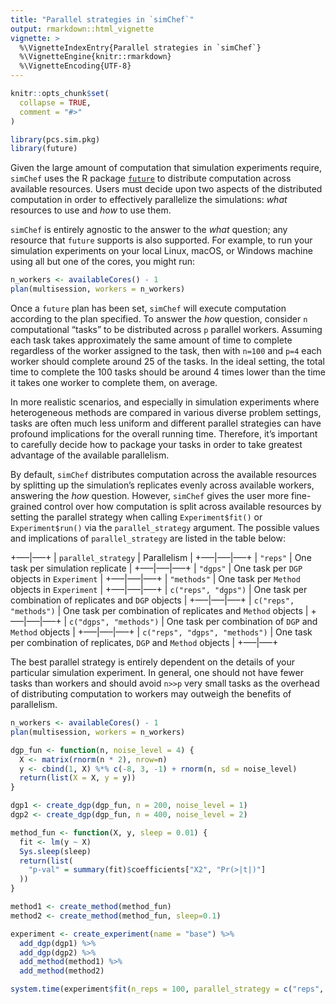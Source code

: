 ```yaml
---
title: "Parallel strategies in `simChef`"
output: rmarkdown::html_vignette
vignette: >
  %\VignetteIndexEntry{Parallel strategies in `simChef`}
  %\VignetteEngine{knitr::rmarkdown}
  %\VignetteEncoding{UTF-8}
---
```


```r
knitr::opts_chunk$set(
  collapse = TRUE,
  comment = "#>"
)
```

```r
library(pcs.sim.pkg)
library(future)
```

Given the large amount of computation that simulation experiments require,
`simChef` uses the R package [`future`](https://future.futureverse.org/) to
distribute computation across available resources. Users must decide upon two
aspects of the distributed computation in order to effectively parallelize the
simulations: _what_ resources to use and _how_ to use them.

`simChef` is entirely agnostic to the answer to the _what_ question; any
resource that `future` supports is also supported. For example, to run your
simulation experiments on your local Linux, macOS, or Windows machine using all
but one of the cores, you might run:

```r
n_workers <- availableCores() - 1
plan(multisession, workers = n_workers)
```

Once a `future` plan has been set, `simChef` will execute computation according
to the plan specified. To answer the _how_ question, consider `n` computational
"tasks" to be distributed across `p` parallel workers. Assuming each task takes
approximately the same amount of time to complete regardless of the worker
assigned to the task, then with `n=100` and `p=4` each worker should complete
around 25 of the tasks. In the ideal setting, the total time to complete the 100
tasks should be around 4 times lower than the time it takes one worker to
complete them, on average.

In more realistic scenarios, and especially in simulation experiments where
heterogeneous methods are compared in various diverse problem settings, tasks
are often much less uniform and different parallel strategies can have profound
implications for the overall running time. Therefore, it's important to
carefully decide how to package your tasks in order to take greatest advantage
of the available parallelism.

By default, `simChef` distributes computation across the available resources by
splitting up the simulation's replicates evenly across available workers,
answering the _how_ question. However, `simChef` gives the user more
fine-grained control over how computation is split across available resources by
setting the parallel strategy when calling `Experiment$fit()` or
`Experiment$run()` via the `parallel_strategy` argument. The possible values and
implications of `parallel_strategy` are listed in the table below:

+-----|-----+
| `parallel_strategy` | Parallelism |
+-----|-----|-----+
| `"reps"` | One task per simulation replicate |
+-----|-----|-----+
| `"dgps"` | One task per `DGP` objects in `Experiment` |
+-----|-----|-----+
|  `"methods"` | One task per `Method` objects in `Experiment` |
+-----|-----|-----+
| `c("reps", "dgps")` | One task per combination of replicates and `DGP` objects  |
+-----|-----|-----+
| `c("reps", "methods")` | One task per combination of replicates and `Method` objects  |
+-----|-----|-----+
| `c("dgps", "methods")` | One task per combination of `DGP` and `Method` objects  |
+-----|-----|-----+
| `c("reps", "dgps", "methods")` | One task per combination of replicates, `DGP` and `Method` objects |
+-----|-----+

The best parallel strategy is entirely dependent on the details of your
particular simulation experiment. In general, one should not have fewer tasks
than workers and should avoid `n>>p` very small tasks as the overhead of
distributing computation to workers may outweigh the benefits of parallelism.

```r
n_workers <- availableCores() - 1
plan(multisession, workers = n_workers)

dgp_fun <- function(n, noise_level = 4) {
  X <- matrix(rnorm(n * 2), nrow=n)
  y <- cbind(1, X) %*% c(-8, 3, -1) + rnorm(n, sd = noise_level)
  return(list(X = X, y = y))
}

dgp1 <- create_dgp(dgp_fun, n = 200, noise_level = 1)
dgp2 <- create_dgp(dgp_fun, n = 400, noise_level = 2)

method_fun <- function(X, y, sleep = 0.01) {
  fit <- lm(y ~ X)
  Sys.sleep(sleep)
  return(list(
    "p-val" = summary(fit)$coefficients["X2", "Pr(>|t|)"]
  ))
}

method1 <- create_method(method_fun)
method2 <- create_method(method_fun, sleep=0.1)

experiment <- create_experiment(name = "base") %>%
  add_dgp(dgp1) %>%
  add_dgp(dgp2) %>%
  add_method(method1) %>%
  add_method(method2)

system.time(experiment$fit(n_reps = 100, parallel_strategy = c("reps", "dgps")))

```
